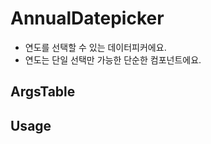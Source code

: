 
<Meta of={AnnualDatepickerStories} />

# AnnualDatepicker

- 연도를 선택할 수 있는 데이터피커에요.
- 연도는 단일 선택만 가능한 단순한 컴포넌트에요.

<Canvas of={AnnualDatepickerStories.Playground} />


## ArgsTable

<ArgsTable of={AnnualDatepicker} />

## Usage



